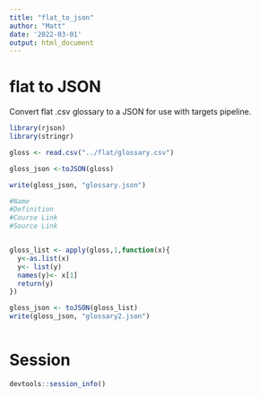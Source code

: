 ```yaml
---
title: "flat_to_json"
author: "Matt"
date: '2022-03-01'
output: html_document
---
```


# flat to JSON

Convert flat .csv glossary to a JSON for use with targets pipeline.

```r
library(rjson)
library(stringr)

gloss <- read.csv("../flat/glossary.csv")

gloss_json <-toJSON(gloss)

write(gloss_json, "glossary.json")

#Name
#Definition
#Course Link
#Source Link


gloss_list <- apply(gloss,1,function(x){
  y<-as.list(x)
  y<- list(y)
  names(y)<- x[1]
  return(y)
})

gloss_json <- toJSON(gloss_list)
write(gloss_json, "glossary2.json")



```

# Session

```r
devtools::session_info()
```

